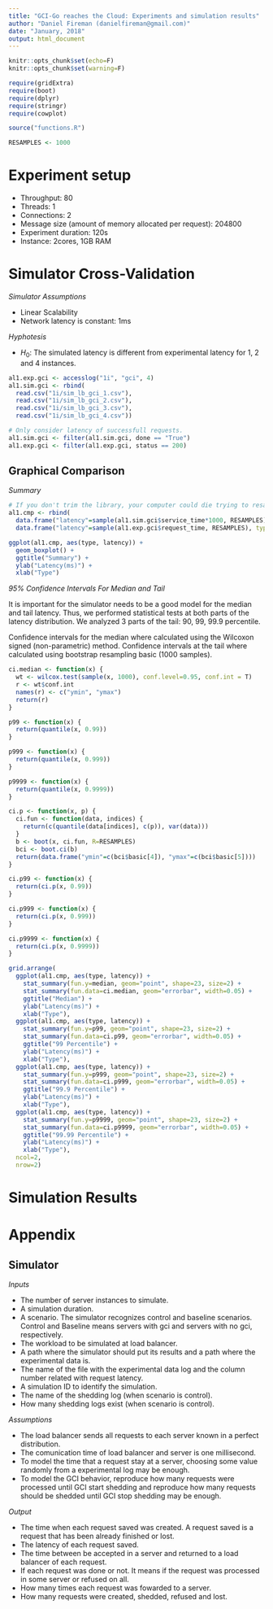 ```yaml
---
title: "GCI-Go reaches the Cloud: Experiments and simulation results"
author: "Daniel Fireman (danielfireman@gmail.com)"
date: "January, 2018"
output: html_document
---
```


```r
knitr::opts_chunk$set(echo=F)
knitr::opts_chunk$set(warning=F)

require(gridExtra)
require(boot)
require(dplyr)
require(stringr)
require(cowplot)

source("functions.R")

RESAMPLES <- 1000
```
# Experiment setup

* Throughput: 80
* Threads: 1
* Connections: 2
* Message size (amount of memory allocated per request): 204800
* Experiment duration: 120s
* Instance: 2cores, 1GB RAM

# Simulator Cross-Validation

*Simulator Assumptions*

* Linear Scalability
* Network latency is constant: 1ms

*Hyphotesis*

* $H_{0}$: The simulated latency is different from experimental latency for 1, 2 and 4 instances.

```r
al1.exp.gci <- accesslog("1i", "gci", 4)
al1.sim.gci <- rbind(
  read.csv("1i/sim_lb_gci_1.csv"),
  read.csv("1i/sim_lb_gci_2.csv"),
  read.csv("1i/sim_lb_gci_3.csv"),
  read.csv("1i/sim_lb_gci_4.csv"))

# Only consider latency of successfull requests.
al1.sim.gci <- filter(al1.sim.gci, done == "True")
al1.exp.gci <- filter(al1.exp.gci, status == 200)
```

## Graphical Comparison

*Summary*

```r
# If you don't trim the library, your computer could die trying to resample.
al1.cmp <- rbind(
  data.frame("latency"=sample(al1.sim.gci$service_time*1000, RESAMPLES), type="Simulator"),
  data.frame("latency"=sample(al1.exp.gci$request_time, RESAMPLES), type="Experiment"))

ggplot(al1.cmp, aes(type, latency)) +
  geom_boxplot() +
  ggtitle("Summary") +
  ylab("Latency(ms)") +
  xlab("Type")
```


*95% Confidence Intervals For Median and Tail*

It is important for the simulator needs to be a good model for the median and tail latency. Thus, we
performed statistical tests at both parts of the latency distribution. We analyzed 3 parts of the tail:
90, 99, 99.9 percentile.

Confidence intervals for the median where calculated using the Wilcoxon signed (non-parametric) method. Confidence intervals at the tail where calculated using bootstrap resampling basic (1000 samples).

```r
ci.median <- function(x) {
  wt <- wilcox.test(sample(x, 1000), conf.level=0.95, conf.int = T)
  r <- wt$conf.int
  names(r) <- c("ymin", "ymax")
  return(r)
}

p99 <- function(x) {
  return(quantile(x, 0.99))
}

p999 <- function(x) {
  return(quantile(x, 0.999))
}

p9999 <- function(x) {
  return(quantile(x, 0.9999))
}

ci.p <- function(x, p) {
  ci.fun <- function(data, indices) {
    return(c(quantile(data[indices], c(p)), var(data)))
  }
  b <- boot(x, ci.fun, R=RESAMPLES)
  bci <- boot.ci(b)
  return(data.frame("ymin"=c(bci$basic[4]), "ymax"=c(bci$basic[5])))
}

ci.p99 <- function(x) {
  return(ci.p(x, 0.99))
}

ci.p999 <- function(x) {
  return(ci.p(x, 0.999))
}

ci.p9999 <- function(x) {
  return(ci.p(x, 0.9999))
}

grid.arrange(
  ggplot(al1.cmp, aes(type, latency)) +
    stat_summary(fun.y=median, geom="point", shape=23, size=2) +
    stat_summary(fun.data=ci.median, geom="errorbar", width=0.05) +
    ggtitle("Median") +
    ylab("Latency(ms)") +
    xlab("Type"),
  ggplot(al1.cmp, aes(type, latency)) +
    stat_summary(fun.y=p99, geom="point", shape=23, size=2) +
    stat_summary(fun.data=ci.p99, geom="errorbar", width=0.05) +
    ggtitle("99 Percentile") +
    ylab("Latency(ms)") +
    xlab("Type"),
  ggplot(al1.cmp, aes(type, latency)) +
    stat_summary(fun.y=p999, geom="point", shape=23, size=2) +
    stat_summary(fun.data=ci.p999, geom="errorbar", width=0.05) +
    ggtitle("99.9 Percentile") +
    ylab("Latency(ms)") +
    xlab("Type"),
  ggplot(al1.cmp, aes(type, latency)) +
    stat_summary(fun.y=p9999, geom="point", shape=23, size=2) +
    stat_summary(fun.data=ci.p9999, geom="errorbar", width=0.05) +
    ggtitle("99.99 Percentile") +
    ylab("Latency(ms)") +
    xlab("Type"),
  ncol=2,
  nrow=2)
```

# Simulation Results

# Appendix

## Simulator

*Inputs*

* The number of server instances to simulate.
* A simulation duration.
* A scenario. The simulator recognizes control and baseline scenarios. Control and Baseline means servers with gci and servers with no gci, respectively. 
* The workload to be simulated at load balancer.    
* A path where the simulator should put its results and a path where the experimental data is. 
* The name of the file with the experimental data log and the column number related with request latency. 
* A simulation ID to identify the simulation.
* The name of the shedding log (when scenario is control).
* How many shedding logs exist (when scenario is control).

*Assumptions*

* The load balancer sends all requests to each server known in a perfect distribution.
* The comunication time of load balancer and server is one millisecond.
* To model the time that a request stay at a server, choosing some value randomly from a experimental log may be enough.
* To model the GCI behavior, reproduce how many requests were processed until GCI start shedding and reproduce how many requests should be shedded until GCI stop shedding may be enough.

*Output*

* The time when each request saved was created. A request saved is a request that has been already finished or lost.
* The latency of each request saved.
* The time between be accepted in a server and returned to a load balancer of each request.
* If each request was done or not. It means if the request was processed in some server or refused on all.
* How many times each request was fowarded to a server.
* How many requests were created, shedded, refused and lost.

